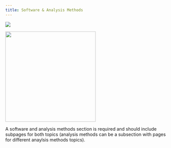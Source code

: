 ```yaml
---
title: Software & Analysis Methods
---
```

![](images/Wave_wWhales_v4.png)


![](images/UnderwaterAtTheMoment.png){fig-align="center" width="283"}

A software and analysis methods section is required and should include subpages for both topics (analysis methods can be a subsection with pages for different anaylsis methods topics).
